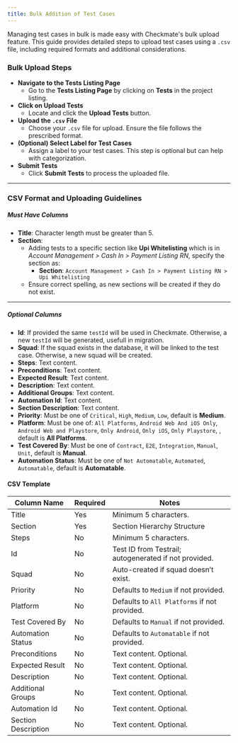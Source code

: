 ```yaml
---
title: Bulk Addition of Test Cases
---
```


Managing test cases in bulk is made easy with Checkmate's bulk upload feature. This guide provides detailed steps to upload test cases using a `.csv` file, including required formats and additional considerations.

### Bulk Upload Steps

- **Navigate to the Tests Listing Page**
  - Go to the **Tests Listing Page** by clicking on **Tests** in the project listing.
- **Click on Upload Tests**
  - Locate and click the **Upload Tests** button.
- **Upload the `.csv` File**
  - Choose your `.csv` file for upload. Ensure the file follows the prescribed format.
- **(Optional) Select Label for Test Cases**
  - Assign a label to your test cases. This step is optional but can help with categorization.
- **Submit Tests**
  - Click **Submit Tests** to process the uploaded file.

---

### CSV Format and Uploading Guidelines

##### Must Have Columns

- **Title**: Character length must be greater than 5.
- **Section**:
  - Adding tests to a specific section like **Upi Whitelisting** which is in _Account Management > Cash In > Payment Listing RN_, specify the section as:
    - **Section**: `Account Management > Cash In > Payment Listing RN > Upi Whitelisting`
  - Ensure correct spelling, as new sections will be created if they do not exist.

---

##### Optional Columns

- **Id**: If provided the same `testId` will be used in Checkmate. Otherwise, a new `testId` will be generated, usefull in migration.
- **Squad**: If the squad exists in the database, it will be linked to the test case. Otherwise, a new squad will be created.
- **Steps**: Text content.
- **Preconditions**: Text content.
- **Expected Result**: Text content.
- **Description**: Text content.
- **Additional Groups**: Text content.
- **Automation Id**: Text content.
- **Section Description**: Text content.
- **Priority**: Must be one of `Critical`, `High`, `Medium`, `Low`, default is **Medium**.
- **Platform**: Must be one of: `All Platforms`, `Android Web And iOS Only`, `Android Web and Playstore`, `Only Android`, `Only iOS`, `Only Playstore`,
  , default is **All Platforms**.
- **Test Covered By**: Must be one of `Contract`, `E2E`, `Integration`, `Manual`, `Unit`, default is **Manual**.
- **Automation Status**: Must be one of `Not Automatable`, `Automated`, `Automatable`, default is **Automatable**.

#### CSV Template

<div class="text-xs">

| Column Name         | Required | Notes                                                 |
| ------------------- | -------- | ----------------------------------------------------- |
| Title               | Yes      | Minimum 5 characters.                                 |
| Section             | Yes      | Section Hierarchy Structure                           |
| Steps               | No       | Minimum 5 characters.                                 |
| Id                  | No       | Test ID from Testrail; autogenerated if not provided. |
| Squad               | No       | Auto-created if squad doesn’t exist.                  |
| Priority            | No       | Defaults to `Medium` if not provided.                 |
| Platform            | No       | Defaults to `All Platforms` if not provided.          |
| Test Covered By     | No       | Defaults to `Manual` if not provided.                 |
| Automation Status   | No       | Defaults to `Automatable` if not provided.            |
| Preconditions       | No       | Text content. Optional.                               |
| Expected Result     | No       | Text content. Optional.                               |
| Description         | No       | Text content. Optional.                               |
| Additional Groups   | No       | Text content. Optional.                               |
| Automation Id       | No       | Text content. Optional.                               |
| Section Description | No       | Text content. Optional.                               |

</div>
